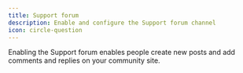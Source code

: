 ```yaml
---
title: Support forum
description: Enable and configure the Support forum channel
icon: circle-question
---
```


Enabling the Support forum enables people create new posts and add comments and replies on your community site.

